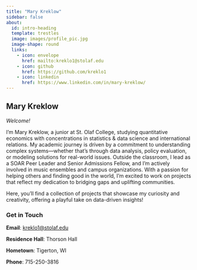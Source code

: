 ```yaml
---
title: "Mary Kreklow"
sidebar: false
about:
  id: intro-heading
  template: trestles
  image: images/profile_pic.jpg
  image-shape: round
  links:
    - icon: envelope
      href: mailto:kreklo1@stolaf.edu
    - icon: github
      href: https://github.com/kreklo1
    - icon: linkedin
      href: https://www.linkedin.com/in/mary-kreklow/
---
```


::: {#intro-heading}
## Mary Kreklow

*Welcome!*

I'm Mary Kreklow, a junior at St. Olaf College, studying quantitative economics with concentrations in statistics & data science and international relations. My academic journey is driven by a commitment to understanding complex systems—whether that’s through data analysis, policy evaluation, or modeling solutions for real-world issues. Outside the classroom, I lead as a SOAR Peer Leader and Senior Admissions Fellow, and I’m actively involved in music ensembles and campus organizations. With a passion for helping others and finding good in the world, I’m excited to work on projects that reflect my dedication to bridging gaps and uplifting communities.

Here, you’ll find a collection of projects that showcase my curiosity and creativity, offering a playful take on data-driven insights!
:::

### Get in Touch

**Email**: <a href='mailto:kreklo1@stolaf.edu'>kreklo1\@stolaf.edu</a>

**Residence Hall**: Thorson Hall

**Hometown**: Tigerton, WI

**Phone**: 715-250-3816
